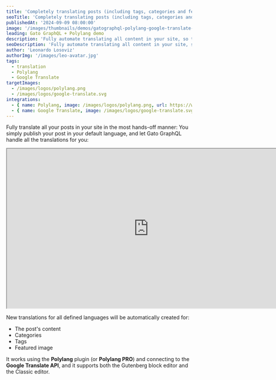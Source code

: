 ```yaml
---
title: 'Completely translating posts (including tags, categories and featured image) for Polylang, fully automated 🤖'
seoTitle: 'Completely translating posts (including tags, categories and featured image) for Polylang, fully automated 🤖, via the Google Translate API using Gato GraphQL'
publishedAt: '2024-09-09 08:00:00'
image: '/images/thumbnails/demos/gatographql-polylang-google-translate-wordpress.png'
leading: Gato GraphQL + Polylang demo
description: 'Fully automate translating all content in your site, so that whenever you create a new post, all translations are magically created in the background.'
seoDescription: 'Fully automate translating all content in your site, so that whenever you create a new post, all translations are magically created in the background, by using Gato GraphQL and connecting to the Google Translate API.'
author: 'Leonardo Losoviz'
authorImg: '/images/leo-avatar.jpg'
tags:
  - translation
  - Polylang
  - Google Translate
targetImages:
  - /images/logos/polylang.png
  - /images/logos/google-translate.svg
integrations: 
  - { name: Polylang, image: /images/logos/polylang.png, url: https://wordpress.org/plugins/polylang/ }
  - { name: Google Translate, image: /images/logos/google-translate.svg, url: https://cloud.google.com/translate/ }
---
```


Fully translate all your posts in your site in the most hands-off manner: You simply publish your post in your default language, and let Gato GraphQL handle all the translations for you:

<div className="aspect-video lg:-ml-32 lg:-mr-32">
  <iframe
    className="w-full h-full"
    src="https://www.youtube.com/embed/oiWqNWY3Of8"
    title="Completely translating posts (including tags, categories and featured image) for Polylang, fully automated 🤖"
    width="768"
    height="432"
    allow="accelerometer; autoplay; clipboard-write; encrypted-media; gyroscope; picture-in-picture; web-share"
    allowFullScreen
  >
  </iframe>
</div>

New translations for all defined languages will be automatically created for:

- The post's content
- Categories
- Tags
- Featured image

It works using the **Polylang** plugin (or **Polylang PRO**) and connecting to the **Google Translate API**, and it supports both the Gutenberg block editor and the Classic editor.
